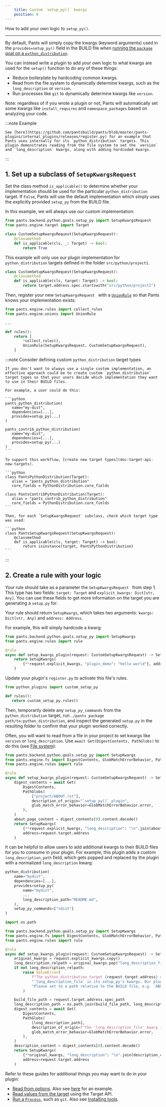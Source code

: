 ```yaml
---
    title: Custom `setup_py()` kwargs
    position: 8
---
```



How to add your own logic to `setup_py()`.

---

By default, Pants will simply copy the kwargs (keyword arguments) used in the `provides=setup_py()` field in the BUILD file when [running the `package` goal on a `python_distribution`](doc:python-distributions).

You can instead write a plugin to add your own logic to what kwargs are used for the `setup()` function to do any of these things:

- Reduce boilerplate by hardcoding common kwargs.
- Read from the file system to dynamically determine kwargs, such as the `long_description` or `version`.
- Run processes like `git` to dynamically determine kwargs like `version`.

Note: regardless of if you wrote a plugin or not, Pants will automatically set some kwargs like `install_requires` and `namespace_packages` based on analyzing your code.

:::note Example

    See [here](https://github.com/pantsbuild/pants/blob/master/pants-plugins/internal_plugins/releases/register.py) for an example that Pants uses internally for its `python_distribution` targets. This plugin demonstrates reading from the file system to set the `version` and `long_description` kwargs, along with adding hardcoded kwargs.

:::

## 1. Set up a subclass of `SetupKwargsRequest`

Set the class method `is_applicable()` to determine whether your implementation should be used for the particular `python_distribution` target. If `False`, Pants will use the default implementation which simply uses the explicitly provided `setup_py` from the BUILD file.

In this example, we will always use our custom implementation:

```python
from pants.backend.python.goals.setup_py import SetupKwargsRequest
from pants.engine.target import Target

class CustomSetupKwargsRequest(SetupKwargsRequest):
    @classmethod
    def is_applicable(cls, _: Target) -> bool:
        return True
```

This example will only use our plugin implementation for `python_distribution` targets defined in the folder `src/python/project1`.

```python
class CustomSetupKwargsRequest(SetupKwargsRequest):
    @classmethod
    def is_applicable(cls, target: Target) -> bool:
        return target.address.spec.startswith("src/python/project1")
```

Then, register your new `SetupKwargsRequest ` with a [`UnionRule`](doc:rules-api-unions) so that Pants knows your implementation exists:

```python
from pants.engine.rules import collect_rules
from pants.engine.unions import UnionRule

...

def rules():
    return [
      	*collect_rules(),
        UnionRule(SetupKwargsRequest, CustomSetupKwargsRequest),
    ]
```

:::note Consider defining custom `python_distribution` target types

    If you don't want to always use a single custom implementation, an effective approach could be to create custom `python_distribution` target types so that your users decide which implementation they want to use in their BUILD files.

    For example, a user could do this:

    ```python
    pants_python_distribution(
       name="my-dist",
       dependencies=[...],
       provides=setup_py(...)
    )

    pants_contrib_python_distribution(
       name="my-dist",
       dependencies=[...],
       provides=setup_py(...)
    )
    ```

    To support this workflow, [create new target types](doc:target-api-new-targets).

    ```python
    class PantsPythonDistribution(Target):
       alias = "pants_python_distribution"
       core_fields = PythonDistribution.core_fields

    class PantsContribPythonDistribution(Target):
       alias = "pants_contrib_python_distribution"
       core_fields = PythonDistribution.core_fields
    ```

    Then, for each `SetupKwargsRequest` subclass, check which target type was used:

    ```python
    class PantsSetupKwargsRequest(SetupKwargsRequest):
        @classmethod
        def is_applicable(cls, target: Target) -> bool:
            return isinstance(target, PantsPythonDistribution)
    ```

:::

## 2. Create a rule with your logic

Your rule should take as a parameter the `SetupKwargsRequest ` from step 1. This type has two fields: `target: Target` and `explicit_kwargs: Dict[str, Any]`. You can use these fields to get more information on the target you are generating a `setup.py` for.

Your rule should return `SetupKwargs`, which takes two arguments: `kwargs: Dict[str, Any]` and `address: Address`.

For example, this will simply hardcode a kwarg:

```python
from pants.backend.python.goals.setup_py import SetupKwargs
from pants.engine.rules import rule

@rule
async def setup_kwargs_plugin(request: CustomSetupKwargsRequest) -> SetupKwargs:
    return SetupKwargs(
        {**request.explicit_kwargs, "plugin_demo": "hello world"}, address=request.target.address
    )
```

Update your plugin's `register.py` to activate this file's rules.

```python title="pants-plugins/python_plugins/register.py"
from python_plugins import custom_setup_py

def rules():
   return custom_setup_py.rules()
```

Then, temporarily delete any `setup_py_commands` from the `python_distribution` target, run `./pants package path/to:python_distribution`, and inspect the generated `setup.py` in the resulting folder to confirm that your plugin worked correctly.

Often, you will want to read from a file in your project to set kwargs like `version` or `long_description`. Use `await Get(DigestContents, PathGlobs)` to do this (see [File system](doc:rules-api-file-system)):

```python
from pants.backend.python.goals.setup_py import SetupKwargs
from pants.engine.fs import DigestContents, GlobMatchErrorBehavior, PathGlobs
from pants.engine.rules import rule

@rule
async def setup_kwargs_plugin(request: CustomSetupKwargsRequest) -> SetupKwargs:
    digest_contents = await Get(
        DigestContents,
        PathGlobs(
            ["project/ABOUT.rst"],
            description_of_origin="`setup_py()` plugin",
            glob_match_error_behavior=GlobMatchErrorBehavior.error,
        ),
    )
    about_page_content = digest_contents[0].content.decode()
    return SetupKwargs(
        {**request.explicit_kwargs, "long_description": "\n".join(about_page_content)},
        address=request.target.address
    )
```

It can be helpful to allow users to add additional kwargs to their BUILD files for you to consume in your plugin. For example, this plugin adds a custom `long_description_path` field, which gets popped and replaced by the plugin with a normalized `long_description` kwarg:

```python
python_distribution(
    name="mydist",
    dependencies=[...],
    provides=setup_py(
        name="mydist",
        ...
        long_description_path="README.md",
    ),
    setup_py_commands=["sdist"]
)
```

```python
import os.path

from pants.backend.python.goals.setup_py import SetupKwargs
from pants.engine.fs import DigestContents, GlobMatchErrorBehavior, PathGlobs
from pants.engine.rules import rule

@rule
async def setup_kwargs_plugin(request: CustomSetupKwargsRequest) -> SetupKwargs:
    original_kwargs = request.explicit_kwargs.copy()
    long_description_relpath = original_kwargs.pop("long_description_file", None)
    if not long_description_relpath:
        raise ValueError(
            f"The python_distribution target {request.target.address} did not include "
            "`long_description_file` in its setup_py's kwargs. Our plugin requires this! "
            "Please set to a path relative to the BUILD file, e.g. `ABOUT.md`."
        )

    build_file_path = request.target.address.spec_path
    long_description_path = os.path.join(build_file_path, long_description_relpath)
    digest_contents = await Get(
        DigestContents,
        PathGlobs(
            [long_description_path],
            description_of_origin=f"the 'long_description_file' kwarg in {request.target.address}",
            glob_match_error_behavior=GlobMatchErrorBehavior.error,
        ),
    )
    description_content = digest_contents[0].content.decode()
    return SetupKwargs(
        {**original_kwargs, "long_description": "\n".join(description_content)},
        address=request.target.address
    )
```

Refer to these guides for additional things you may want to do in your plugin:

- [Read from options](doc:rules-api-subsystems). Also see [here](https://github.com/pantsbuild/pants/blob/master/pants-plugins/internal_plugins/releases/register.py) for an example.
- [Read values from the target](doc:rules-api-and-target-api) using the Target API.
- [Run a `Process`](doc:rules-api-process), such as `git`. Also see [Installing tools](doc:rules-api-installing-tools).
